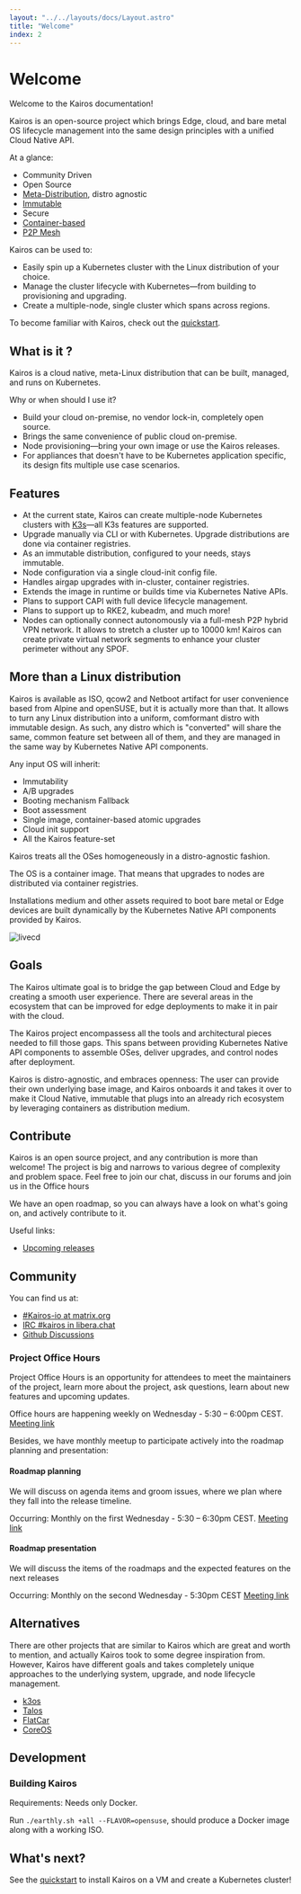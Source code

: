 ```yaml
---
layout: "../../layouts/docs/Layout.astro"
title: "Welcome"
index: 2
---
```


# Welcome

Welcome to the Kairos documentation!

Kairos is an open-source project which brings Edge, cloud, and bare metal OS lifecycle management into the same design principles with a unified Cloud Native API.

At a glance:

- Community Driven
- Open Source
- [Meta-Distribution](/architecture/meta), distro agnostic
- [Immutable](/architecture/immutable)
- Secure
- [Container-based](/architecture/container)
- [P2P Mesh](/architecture/network)

Kairos can be used to:

- Easily spin up a Kubernetes cluster with the Linux distribution of your choice.
- Manage the cluster lifecycle with Kubernetes—from building to provisioning and upgrading.
- Create a multiple-node, single cluster which spans across regions.

To become familiar with Kairos, check out the [quickstart](/quickstart/installation).

## What is it ?

Kairos is a cloud native, meta-Linux distribution that can be built, managed, and runs on Kubernetes.

Why or when should I use it?

- Build your cloud on-premise, no vendor lock-in, completely open source.
- Brings the same convenience of public cloud on-premise.
- Node provisioning—bring your own image or use the Kairos releases.
- For appliances that doesn't have to be Kubernetes application specific, its design fits multiple use case scenarios.

## Features

- At the current state, Kairos can create multiple-node Kubernetes clusters with [K3s](https://k3s.io)—all K3s features are supported.
- Upgrade manually via CLI or with Kubernetes. Upgrade distributions are done via container registries.
- As an immutable distribution, configured to your needs, stays immutable.
- Node configuration via a single cloud-init config file.
- Handles airgap upgrades with in-cluster, container registries.
- Extends the image in runtime or builds time via Kubernetes Native APIs.
- Plans to support CAPI with full device lifecycle management.
- Plans to support up to RKE2, kubeadm, and much more!
- Nodes can optionally connect autonomously via a full-mesh P2P hybrid VPN network. It allows to stretch a cluster up to 10000 km!
  Kairos can create private virtual network segments to enhance your cluster perimeter without any SPOF.

## More than a Linux distribution

Kairos is available as ISO, qcow2 and Netboot artifact for user convenience based from Alpine and openSUSE, but it is actually more than that. It allows to turn any Linux distribution into a uniform, comformant distro with immutable design. As such, any distro which is "converted" will share the same, common feature set between all of them, and they are managed in the same way by Kubernetes Native API components.

Any input OS will inherit:

- Immutability
- A/B upgrades
- Booting mechanism Fallback
- Boot assessment
- Single image, container-based atomic upgrades
- Cloud init support
- All the Kairos feature-set

Kairos treats all the OSes homogeneously in a distro-agnostic fashion.

The OS is a container image. That means that upgrades to nodes are distributed via container registries.

Installations medium and other assets required to boot bare metal or Edge devices are built dynamically by the Kubernetes Native API components provided by Kairos.

![livecd](https://user-images.githubusercontent.com/2420543/189219806-29b4deed-b4a1-4704-b558-7a60ae31caf2.gif)

## Goals

The Kairos ultimate goal is to bridge the gap between Cloud and Edge by creating a smooth user experience. There are several areas in the ecosystem that can be improved for edge deployments to make it in pair with the cloud.

The Kairos project encompassess all the tools and architectural pieces needed to fill those gaps. This spans between providing Kubernetes Native API components to assemble OSes, deliver upgrades, and control nodes after deployment.

Kairos is distro-agnostic, and embraces openness: The user can provide their own underlying base image, and Kairos onboards it and takes it over to make it Cloud Native, immutable that plugs into an already rich ecosystem by leveraging containers as distribution medium.

## Contribute

Kairos is an open source project, and any contribution is more than welcome! The project is big and narrows to various degree of complexity and problem space. Feel free to join our chat, discuss in our forums and join us in the Office hours

We have an open roadmap, so you can always have a look on what's going on, and actively contribute to it.

Useful links:

- [Upcoming releases](https://github.com/kairos-io/kairos/issues?q=is%3Aissue+is%3Aopen+label%3Arelease)


## Community

You can find us at:

- [#Kairos-io at matrix.org](https://matrix.to/#/#kairos-io:matrix.org)
- [IRC #kairos in libera.chat](https://web.libera.chat/#kairos)
- [Github Discussions](https://github.com/kairos-io/kairos/discussions)

### Project Office Hours

Project Office Hours is an opportunity for attendees to meet the maintainers of the project, learn more about the project, ask questions, learn about new features and upcoming updates.

Office hours are happening weekly on Wednesday - 5:30 – 6:00pm CEST. [Meeting link](https://meet.google.com/aus-mhta-azb)

Besides, we have monthly meetup to participate actively into the roadmap planning and presentation:

#### Roadmap planning

We will discuss on agenda items and groom issues, where we plan where they fall into the release timeline.

Occurring: Monthly on the first Wednesday - 5:30 – 6:30pm CEST. [Meeting link](https://meet.google.com/fkp-wyjo-qwz)

#### Roadmap presentation

We will discuss the items of the roadmaps and the expected features on the next releases

Occurring: Monthly on the second Wednesday - 5:30pm CEST [Meeting link](https://meet.google.com/cjs-ngcd-ngt)

## Alternatives

There are other projects that are similar to Kairos which are great and worth to mention, and actually Kairos took to some degree inspiration from.
However, Kairos have different goals and takes completely unique approaches to the underlying system, upgrade, and node lifecycle management.

- [k3os](https://github.com/rancher/k3os)
- [Talos](https://github.com/siderolabs/talos)
- [FlatCar](https://flatcar-linux.org/)
- [CoreOS](https://getfedora.org/it/coreos?stream=stable)

## Development

### Building Kairos

Requirements: Needs only Docker.

Run `./earthly.sh +all --FLAVOR=opensuse`, should produce a Docker image along with a working ISO.




## What's next?

See the [quickstart](/quickstart/) to install Kairos on a VM and create a Kubernetes cluster!
